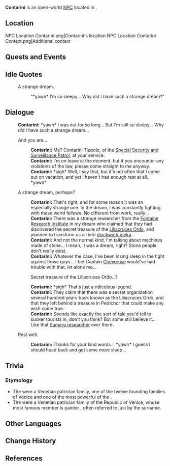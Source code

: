 {{Meta
<!-- Remove this template after adding the missing info -->
|missing_NPC_profile  = yes
}}
{{Character Infobox
|type             = Open-World NPC
|image            = NPC Contarini.png
|realname         = Contarini Tiepolo
|deceased         = <!-- Past (for deceased prior to events of the game) or free response -->
|region           = Fontaine
|location         = Fontaine
|affiliation      = Special Security and Surveillance Patrol
|title            = 
|ancestry         = Tiepolo Family
|father           = 
|mother           = 
|spouse           = 
|sibling          = 
|child            = 
|relative         = Tiepolo
|relative2        = Paula
|voiceEN          = [[imdb:nm14296569|Mia Paige]]<ref>Twitter: [https://twitter.com/MiaPaigeVA/status/1783299996537827729 EN VA Self Announcement]</ref>
|voiceCN          = 
|voiceJP          = 
|voiceKR          = 
|dialoguereward   = 
}}
'''Contarini''' is an open-world [[NPC]] located in {{Location|Petrichor}}.
<!-- Following a certain dialogue branch for the first time gives the player AMOUNT_AS_WORD [[Item]]. -->

==Location==
<gallery>
NPC Location Contarini.png|Contarini's location
NPC Location Contarini Context.png|Additional context
</gallery>
<!--
==Profile==
Detailed story/lore information goes here.
''(To be added.)''

===Appearance===
Keep appearance section short and concise. Limit to 2 paragraphs with 3-4 sentences each.
''(To be added.)''
-->
==Quests and Events==
{{Quests and Events}}

==Idle Quotes==
{{Dialogue Start}}
: {{DIcon|Idle}} A strange dream...
:: {{A|VO Contarini 01.ogg}} "*yawn* I'm so sleepy... Why did I have such a strange dream?"
{{Dialogue End}}

==Dialogue==
{{Dialogue Start}}
:'''Contarini:''' *yawn* I was out for so long... But I'm still so sleepy... Why did I have such a strange dream...
:{{DIcon}} And you are...
::'''Contarini:''' Me? Contarini Tiepolo, of the [[Maison Gardiennage|Special Security and Surveillance Patrol]], at your service.
::'''Contarini:''' I'm on leave at the moment, but if you encounter any violations of the law, please come straight to me anyway.
::'''Contarini:''' *sigh* Well, I say that, but it's not often that I come out on vacation, and yet I haven't had enough rest at all... *yawn*
:{{DIcon}} A strange dream, perhaps?
::'''Contarini:''' That's right, and for some reason it was an especially strange one. In the dream, I was constantly fighting with these weird fellows. No different from work, really...
::'''Contarini:''' There was a strange researcher from the [[Fontaine Research Institute]] in my dream who claimed that they had discovered the secret treasure of the [[Liliacruces Forum|Liliacruces Ordo]], and planned to transform us all into [[clockwork meka]]...
::'''Contarini:''' And not the normal kind, I'm talking about machines made of stone... I mean, it was a dream, right? Stone people don't really exist.
::'''Contarini:''' Whatever the case, I've been losing sleep in the fight against those guys... I bet Captain [[Chevreuse]] would've had trouble with that, let alone me...
::{{DIcon}} Secret treasure of the Liliacruces Ordo...?
::'''Contarini:''' *sigh* That's just a ridiculous legend.
::'''Contarini:''' They claim that there was a secret organization several hundred years back known as the Liliacruces Ordo, and that they left behind a treasure in Petrichor that could make any wish come true.
::'''Contarini:''' Sounds like exactly the sort of tale you'd tell to sucker tourists in, don't you think? But some still believe it... Like that [[Chandraputra|Sumeru researcher]] over there.
:{{DIcon}} Rest well.
::'''Contarini:''' Thanks for your kind words... *yawn* I guess I should head back and get some more sleep...
{{Dialogue End}}
<!--
==Event Dialogue==
===Event Name===
-->

==Trivia==
===Etymology===
* The {{w|Contarini}} were a Venetian patrician family, one of the twelve founding families of Venice and one of the most powerful of the {{w|Republic of Venice}}.
* The {{w|Tiepolo (disambiguation)|Tiepolo}} were a Venetian patrician family of the Republic of Venice, whose most famous member is painter {{w|Giovanni Battista Tiepolo}}, often referred to just by the surname.

==Other Languages==
{{Other Languages
|en       = Contarini
|zhs      = 康塔莉妮
|zhs_rm   = Kāngtǎlìnī
|zht      = 康塔莉妮
|zht_rm   = Kāngtǎlìní
|ja       = コンタリーニ
|ja_rm    = Kontariini
|ko       = 콘타리니
|es       = Contarini
|fr       = Contarini
|ru       = Контарини
|th       = Contarini
|vi       = Contarini
|de       = Contarini
|id       = Contarini
|pt       = Contarini
|tr       = Contarini
|it       = Contarini
}}

==Change History==
{{Change History|4.6}}

==References==
{{Reflist}}